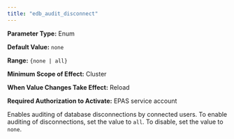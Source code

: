 ```yaml
---
title: "edb_audit_disconnect"
---
```


<div id="edb_audit_disconnect" class="registered_link"></div>

**Parameter Type:** Enum

**Default Value:** `none`

**Range:** `{none | all}`

**Minimum Scope of Effect:** Cluster

**When Value Changes Take Effect:** Reload

**Required Authorization to Activate:** EPAS service account

Enables auditing of database disconnections by connected users. To enable auditing of disconnections, set the value to `all`. To disable, set the value to `none`.
